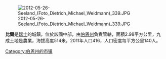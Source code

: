 [[Image:2012-05-26-Seeland_(Foto_Dietrich_Michael_Weidmann)_339.JPG|right]]

'''比爾'''是[[瑞士|瑞士]]的城鎮，位於該國中部，由[[伯恩州|伯恩州]]負責管轄，面積2.98平方公里，九成土地是農業，海拔高度514米，2011年人口416，人口密度每平方公里140人。

{{Switzerland-geo-stub}}
[[Category:伯恩州的市镇|Category:伯恩州的市镇]]